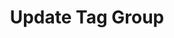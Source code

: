 ---
title: "Update Tag Group"
openapi: "PUT /v0/platform/tag-groups/{tag_group_id}"
description: "Update a tag group"
---